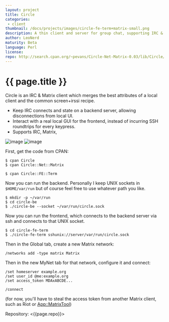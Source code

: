 ```yaml
---
layout: project
title: Circle
categories: 
 - client
thumbnail: /docs/projects/images/circle-fe-term+matrix-small.png
description: A thin client and server for group chat, supporting IRC & Matrix
author: LeoNerd
maturity: Beta
language: Perl
license: 
repo: http://search.cpan.org/~pevans/Circle-Net-Matrix-0.03/lib/Circle/Net/Matrix.pm
---
```


# {{ page.title }}
Circle is an IRC & Matrix client which merges the best attributes of a local client and the common screen+irssi recipe.

* Keep IRC connects and state on a backend server, allowing disconnections from local UI.
* Interact with a real local GUI for the frontend, instead of incurring SSH roundtrips for every keypress.
* Supports IRC, Matrix,

![image](http://www.leonerd.org.uk/code/circle/circle-two-fes.png)
![image](/docs/projects/images/circle-fe-term+matrix.png)

First, get the code from CPAN:

```
$ cpan Circle
$ cpan Circle::Net::Matrix

$ cpan Circle::FE::Term
```

Now you can run the backend. Personally I keep UNIX sockets in `$HOME/var/run` but of course feel free to use whatever path you like.

```
$ mkdir -p ~/var/run
$ cd circle-be
$ ./circle-be --socket ~/var/run/circle.sock
```

Now you can run the frontend, which connects to the backend server via ssh and connects to that UNIX socket.

```
$ cd circle-fe-term
$ ./circle-fe-term sshunix://server/var/run/circle.sock
```

Then in the Global tab, create a new Matrix network:

```
/networks add -type matrix Matrix
```

Then in the new MyNet tab for that network, configure it and connect:

```
/set homeserver example.org
/set user_id @me:example.org
/set access_token MDAxABCDE...

/connect
```

(for now, you'll have to steal the access token from another Matrix client, such as Riot or [App::MatrixTool](https://metacpan.org/pod/App::MatrixTool))

Repository: <{{page.repo}}>
